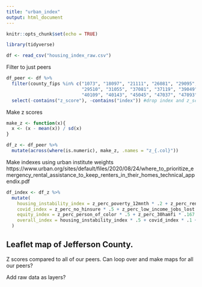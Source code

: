 ```yaml
---
title: "urban_index"
output: html_document
---
```


```r
knitr::opts_chunk$set(echo = TRUE)
```

```r
library(tidyverse)

df <- read_csv("housing_index_raw.csv")
```

Filter to just peers
```r
df_peer <- df %>% 
  filter(county_fips %in% c("1073", "18097", "21111", "26081", "29095", "29189",
                            "29510", "31055", "37081", "37119", "39049", "39061",
                            "40109", "40143", "45045", "47037", "47093", "47157")) %>%
  select(-contains("z_score"), -contains("index")) #drop index and z_score terms so we can recreate them
```

Make z scores
```r
make_z <- function(x){
  x <- (x - mean(x)) / sd(x)
}

df_z <- df_peer %>%
  mutate(across(where(is.numeric), make_z, .names = "z_{.col}"))
```

Make indexes using urban institute weights
https://www.urban.org/sites/default/files/2020/08/24/where_to_prioritize_emergency_rental_assistance_to_keep_renters_in_their_homes_technical_appendix.pdf

```r
df_index <- df_z %>%
  mutate(
    housing_instability_index = z_perc_poverty_12mnth * .2 + z_perc_renters * .2 + z_perc_cost_burdened_under_35k * .2 + z_perc_overcrowding_renter_1.50_or_more * .2 + z_perc_unemployed_laborforce * .2,
    covid_index = z_perc_no_hinsure * .5 + z_perc_low_income_jobs_lost * .5,
    equity_index = z_perc_person_of_color * .5 + z_perc_30hamfi * .167 + z_perc_public_assistance * .167 + z_perc_foreign_born * .167,
    overall_index = housing_instability_index * .5 + covid_index * .1 + equity_index * .4
  )
```

## Leaflet map of Jefferson County. 
Z scores compared to all of our peers. Can loop over and make maps for all our peers?

Add raw data as layers?


